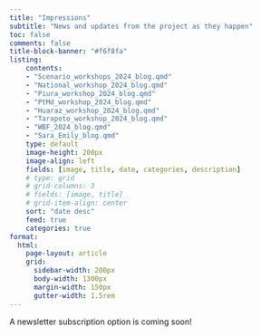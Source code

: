 ```yaml
---
title: "Impressions"
subtitle: "News and updates from the project as they happen"
toc: false
comments: false
title-block-banner: "#f6f8fa"
listing:
    contents: 
    - "Scenario_workshops_2024_blog.qmd"
    - "National_workshop_2024_blog.qmd"
    - "Piura_workshop_2024_blog.qmd"
    - "PtMd_workshop_2024_blog.qmd"
    - "Huaraz_workshop_2024_blog.qmd"
    - "Tarapoto_workshop_2024_blog.qmd"
    - "WBF_2024_blog.qmd"
    - "Sara_Emily_blog.qmd"
    type: default
    image-height: 200px
    image-align: left
    fields: [image, title, date, categories, description]
    # type: grid
    # grid-columns: 3
    # fields: [image, title]
    # grid-item-align: center
    sort: "date desc"
    feed: true
    categories: true
format:
  html:
    page-layout: article
    grid:
      sidebar-width: 200px
      body-width: 1300px
      margin-width: 150px
      gutter-width: 1.5rem
---
```


A newsletter subscription option is coming soon!  



